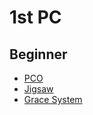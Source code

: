 # 1st PC

## Beginner

- [PCO](/docs/Openers/Perfect%20Clear%20Opener)
- [Jigsaw](/docs/Openers/Jigsaw)
- [Grace System](/docs/Openers/Grace%20System)

